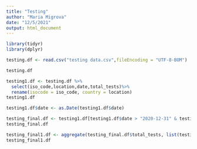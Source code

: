 ```yaml
---
title: "Testing"
author: "Maria Migrova"
date: "12/5/2021"
output: html_document
---
```


```r
library(tidyr)
library(dplyr)

```


```r
testing.df <- read.csv("testing data.csv",fileEncoding = "UTF-8-BOM")

```

```r
testing.df

```

```r
testing1.df <- testing.df %>%
  select(iso_code,location,date,total_tests)%>%
  rename(isocode = iso_code, country = location)
testing1.df

```
```r

testing1.df$date <- as.Date(testing1.df$date)

testing_final.df <- testing1.df[testing1.df$date > "2020-12-31" & testing1.df$date < "2021-11-24",]
testing_final.df


```

```r

testing_final1.df <- aggregate(testing_final.df$total_tests, list(testing_final.df$country),FUN=sum,na.rm=TRUE)
testing_final1.df
```
